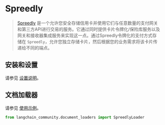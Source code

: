 # Spreedly

>[Spreedly](https://docs.spreedly.com/) 是一个允许您安全存储信用卡并使用它们与任意数量的支付网关和第三方API进行交易的服务。它通过同时提供卡片令牌化/保险库服务以及网关和接收器集成服务来实现这一点。通过Spreedly令牌化的支付方式存储在 `Spreedly`，允许您独立存储卡片，然后根据您的业务需求将该卡片传递给不同的端点。
 
## 安装和设置

请参见 [设置说明](/docs/integrations/document_loaders/spreedly)。

## 文档加载器

请参见 [使用示例](/docs/integrations/document_loaders/spreedly)。

```python
from langchain_community.document_loaders import SpreedlyLoader
```
